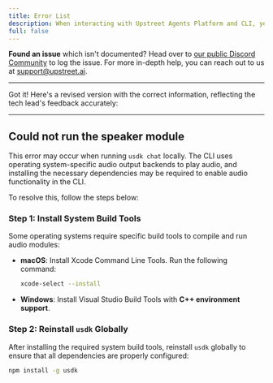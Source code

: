 ```yaml
---
title: Error List
description: When interacting with Upstreet Agents Platform and CLI, you may face an error. This page contains as many errors as we have documented so far.
full: false
---
```


**Found an issue** which isn't documented? Head over to [our public Discord Community](https://upstreet.ai/usdk-discord) to log the issue.
For more in-depth help, you can reach out to us at [support@upstreet.ai](mailto:support@upstreet.ai).

---

Got it! Here's a revised version with the correct information, reflecting the tech lead's feedback accurately:

---

## Could not run the speaker module

This error may occur when running `usdk chat` locally. The CLI uses operating system-specific audio output backends to play audio, and installing the necessary dependencies may be required to enable audio functionality in the CLI.

To resolve this, follow the steps below:

### Step 1: Install System Build Tools
Some operating systems require specific build tools to compile and run audio modules:

- **macOS**: Install Xcode Command Line Tools. Run the following command:
  ```bash
  xcode-select --install
  ```
  
- **Windows**: Install Visual Studio Build Tools with **C++ environment support**.

### Step 2: Reinstall `usdk` Globally
After installing the required system build tools, reinstall `usdk` globally to ensure that all dependencies are properly configured:

```bash
npm install -g usdk
```